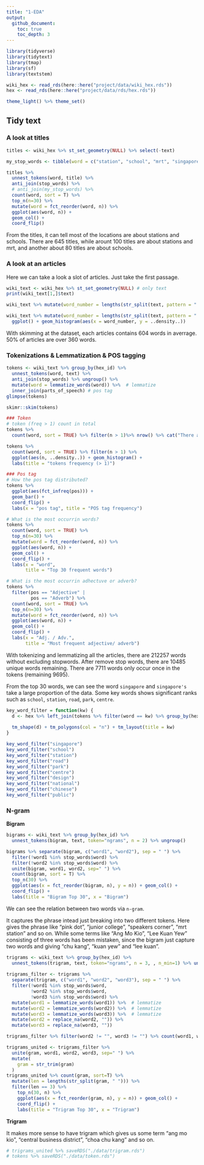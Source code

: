 ```yaml
---
title: "1-EDA"
output: 
  github_document:
    toc: true
    toc_depth: 3
---
```


```r
library(tidyverse)
library(tidytext)
library(tmap)
library(sf)
library(textstem)

wiki_hex <- read_rds(here::here("project/data/wiki_hex.rds"))
hex <- read_rds(here::here("project/data/rds/hex.rds"))
```

```r
theme_light() %>% theme_set()
```

## Tidy text

### A look at titles
```r
titles <- wiki_hex %>% st_set_geometry(NULL) %>% select(-text)
```

```r
my_stop_words <- tibble(word = c("station", "school", "mrt", "singapore"))

titles %>% 
  unnest_tokens(word, title) %>% 
  anti_join(stop_words) %>%
  # anti_join(my_stop_words) %>%
  count(word, sort = T) %>% 
  top_n(n=30) %>% 
  mutate(word = fct_reorder(word, n)) %>%
  ggplot(aes(word, n)) +
  geom_col() +
  coord_flip()
```

From the titles, it can tell most of the locations are about stations and schools. There are 645 titles, while arount 100 titles are about stations and mrt, and another about 80 titles are about schools.

### A look at an articles

Here we can take a look a slot of articles. Just take the first passage.

```r
wiki_text <- wiki_hex %>% st_set_geometry(NULL) # only text
print(wiki_text[1,]$text)
```

```r
wiki_text %>% mutate(word_number = lengths(str_split(text, pattern = " "))) %>% arrange(word_number) %>% skimr::skim()
```

```r
wiki_text %>% mutate(word_number = lengths(str_split(text, pattern = " "))) %>% 
  ggplot() + geom_histogram(aes(x = word_number, y = ..density..))
```

With skimming at the dataset, each articles contains 604 words in averrage. 50% of articles are over 360 words.

### Tokenizations & Lemmatization & POS tagging

```r
tokens <- wiki_text %>% group_by(hex_id) %>% 
  unnest_tokens(word, text) %>% 
  anti_join(stop_words) %>% ungroup() %>%
  mutate(word = lemmatize_words(word)) %>%  # lemmatize 
  inner_join(parts_of_speech) # pos tag
glimpse(tokens)
```

```r
skimr::skim(tokens)
```

```r
### Token
# token (freq > 1) count in total
tokens %>%
  count(word, sort = TRUE) %>% filter(n > 1)%>% nrow() %>% cat("There are ", ., "tokens (freq > 1).")

tokens %>%
  count(word, sort = TRUE) %>% filter(n > 1) %>% 
  ggplot(aes(n, ..density..)) + geom_histogram() + 
  labs(title = "tokens frequency (> 1)")

### Pos tag
# How the pos tag distributed?
tokens %>% 
  ggplot(aes(fct_infreq(pos))) + 
  geom_bar() + 
  coord_flip() +
  labs(x = "pos tag", title = "POS tag frequency")

# What is the most occurrin words?
tokens %>%
  count(word, sort = TRUE) %>% 
  top_n(n=30) %>% 
  mutate(word = fct_reorder(word, n)) %>%
  ggplot(aes(word, n)) +
  geom_col() +
  coord_flip() + 
  labs(x = "word", 
       title = "Top 30 frequent words")

# What is the most occurrin adhectuve or adverb?
tokens %>% 
  filter(pos == "Adjective" |
         pos == "Adverb") %>% 
  count(word, sort = TRUE) %>% 
  top_n(n=30) %>% 
  mutate(word = fct_reorder(word, n)) %>%
  ggplot(aes(word, n)) +
  geom_col() +
  coord_flip() + 
  labs(x = "Adj. / Adv.",
       title = "Most frequent adjective/ adverb")
```

With tokenizing and lemmatizing all the articles, there are 212257 words without excluding stopwords. After remove stop words, there are 10485 unique words remaining. There are 7711 words only occur once in the tokens (remaining 9695). 

From the top 30 words, we can see the word `singapore` and `singapore's` take a large proportion of the data. Some key words shows significant ranks such as `school`, `station`, `road`, `park`, `centre`.

```r
key_word_filter = function(kw) {
  d <- hex %>% left_join(tokens %>% filter(word == kw) %>% group_by(hex_id) %>% count(word, sort = TRUE))
  
  tm_shape(d) + tm_polygons(col = "n") + tm_layout(title = kw)
}

key_word_filter("singapore")
key_word_filter("school")
key_word_filter("station")
key_word_filter("road")
key_word_filter("park")
key_word_filter("centre")
key_word_filter("design")
key_word_filter("national")
key_word_filter("chinese")
key_word_filter("public")
```

### N-gram

**Bigram**

```r
bigrams <- wiki_text %>% group_by(hex_id) %>% 
  unnest_tokens(bigram, text, token="ngrams", n = 2) %>% ungroup()

bigrams %>% separate(bigram, c("word1", "word2"), sep = " ") %>% 
  filter(!word1 %in% stop_words$word) %>% 
  filter(!word2 %in% stop_words$word) %>% 
  unite(bigram, word1, word2, sep=" ") %>% 
  count(bigram, sort = T) %>% 
  top_n(30) %>% 
  ggplot(aes(x = fct_reorder(bigram, n), y = n)) + geom_col() +
  coord_flip() +
  labs(title = "Bigram Top 30", x = "Bigram")
```


We can see the relation between two words via `n-gram`. 

It captures the phrase intead just breaking into two different tokens. Here gives the phrase like "pink dot", "junior college", "speakers corner", "mrt station" and so on. While some terms like "Ang Mo Kio", "Lee Kuan Yew" consisting of three words has been mistaken, since the bigram just capture two words and giving "chu kang", "kuan yew" and "lee kuan".

```r
trigrams <- wiki_text %>% group_by(hex_id) %>% 
  unnest_tokens(trigram, text, token="ngrams", n = 3, , n_min=1) %>% ungroup()
  
trigrams_filter <- trigrams %>% 
  separate(trigram, c("word1", "word2", "word3"), sep = " ") %>% 
  filter(!word1 %in% stop_words$word,
         !word2 %in% stop_words$word,
         !word3 %in% stop_words$word) %>% 
  mutate(word1 = lemmatize_words(word1)) %>%  # lemmatize 
  mutate(word2 = lemmatize_words(word2)) %>%  # lemmatize 
  mutate(word3 = lemmatize_words(word3)) %>%  # lemmatize 
  mutate(word2 = replace_na(word2, "")) %>% 
  mutate(word3 = replace_na(word3, ""))

trigrams_filter %>% filter(word2 != "", word3 != "") %>% count(word1, word2, word3, sort=T)

trigrams_united <- trigrams_filter %>% 
  unite(gram, word1, word2, word3, sep=" ") %>% 
  mutate(
    gram = str_trim(gram)
  )
trigrams_united %>% count(gram, sort=T) %>% 
  mutate(len = lengths(str_split(gram, " "))) %>% 
  filter(len == 3) %>% 
    top_n(30, n) %>% 
    ggplot(aes(x = fct_reorder(gram, n), y = n)) + geom_col() +
    coord_flip() +
    labs(title = "Trigram Top 30", x = "Trigram")
```

**Trigram**

It makes more sense to have trigram which gives us some term "ang mo kio", "central business district", "choa chu kang" and so on. 

```r
# trigrams_united %>% saveRDS("./data/trigram.rds")
# tokens %>% saveRDS("./data/token.rds")
```


